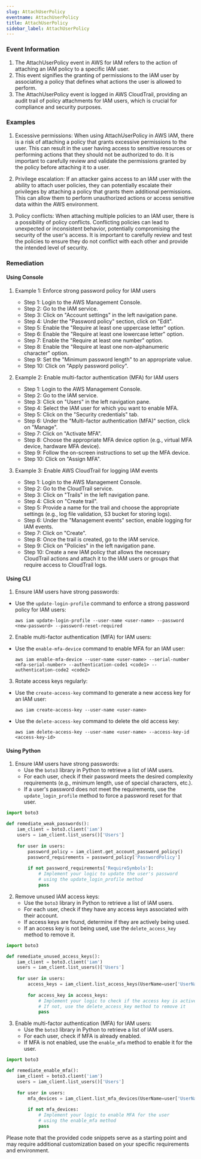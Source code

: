 ```yaml
--- 
slug: AttachUserPolicy
eventname: AttachUserPolicy
title: AttachUserPolicy
sidebar_label: AttachUserPolicy
---
```

                       
### Event Information

1. The AttachUserPolicy event in AWS for IAM refers to the action of attaching an IAM policy to a specific IAM user.
2. This event signifies the granting of permissions to the IAM user by associating a policy that defines what actions the user is allowed to perform.
3. The AttachUserPolicy event is logged in AWS CloudTrail, providing an audit trail of policy attachments for IAM users, which is crucial for compliance and security purposes.


### Examples

1. Excessive permissions: When using AttachUserPolicy in AWS IAM, there is a risk of attaching a policy that grants excessive permissions to the user. This can result in the user having access to sensitive resources or performing actions that they should not be authorized to do. It is important to carefully review and validate the permissions granted by the policy before attaching it to a user.

2. Privilege escalation: If an attacker gains access to an IAM user with the ability to attach user policies, they can potentially escalate their privileges by attaching a policy that grants them additional permissions. This can allow them to perform unauthorized actions or access sensitive data within the AWS environment.

3. Policy conflicts: When attaching multiple policies to an IAM user, there is a possibility of policy conflicts. Conflicting policies can lead to unexpected or inconsistent behavior, potentially compromising the security of the user's access. It is important to carefully review and test the policies to ensure they do not conflict with each other and provide the intended level of security.

### Remediation

#### Using Console

1. Example 1: Enforce strong password policy for IAM users
   - Step 1: Login to the AWS Management Console.
   - Step 2: Go to the IAM service.
   - Step 3: Click on "Account settings" in the left navigation pane.
   - Step 4: Under the "Password policy" section, click on "Edit".
   - Step 5: Enable the "Require at least one uppercase letter" option.
   - Step 6: Enable the "Require at least one lowercase letter" option.
   - Step 7: Enable the "Require at least one number" option.
   - Step 8: Enable the "Require at least one non-alphanumeric character" option.
   - Step 9: Set the "Minimum password length" to an appropriate value.
   - Step 10: Click on "Apply password policy".

2. Example 2: Enable multi-factor authentication (MFA) for IAM users
   - Step 1: Login to the AWS Management Console.
   - Step 2: Go to the IAM service.
   - Step 3: Click on "Users" in the left navigation pane.
   - Step 4: Select the IAM user for which you want to enable MFA.
   - Step 5: Click on the "Security credentials" tab.
   - Step 6: Under the "Multi-factor authentication (MFA)" section, click on "Manage".
   - Step 7: Click on "Activate MFA".
   - Step 8: Choose the appropriate MFA device option (e.g., virtual MFA device, hardware MFA device).
   - Step 9: Follow the on-screen instructions to set up the MFA device.
   - Step 10: Click on "Assign MFA".

3. Example 3: Enable AWS CloudTrail for logging IAM events
   - Step 1: Login to the AWS Management Console.
   - Step 2: Go to the CloudTrail service.
   - Step 3: Click on "Trails" in the left navigation pane.
   - Step 4: Click on "Create trail".
   - Step 5: Provide a name for the trail and choose the appropriate settings (e.g., log file validation, S3 bucket for storing logs).
   - Step 6: Under the "Management events" section, enable logging for IAM events.
   - Step 7: Click on "Create".
   - Step 8: Once the trail is created, go to the IAM service.
   - Step 9: Click on "Policies" in the left navigation pane.
   - Step 10: Create a new IAM policy that allows the necessary CloudTrail actions and attach it to the IAM users or groups that require access to CloudTrail logs.

#### Using CLI

1. Ensure IAM users have strong passwords:
- Use the `update-login-profile` command to enforce a strong password policy for IAM users:
  ```
  aws iam update-login-profile --user-name <user-name> --password <new-password> --password-reset-required
  ```

2. Enable multi-factor authentication (MFA) for IAM users:
- Use the `enable-mfa-device` command to enable MFA for an IAM user:
  ```
  aws iam enable-mfa-device --user-name <user-name> --serial-number <mfa-serial-number> --authentication-code1 <code1> --authentication-code2 <code2>
  ```

3. Rotate access keys regularly:
- Use the `create-access-key` command to generate a new access key for an IAM user:
  ```
  aws iam create-access-key --user-name <user-name>
  ```
- Use the `delete-access-key` command to delete the old access key:
  ```
  aws iam delete-access-key --user-name <user-name> --access-key-id <access-key-id>
  ```

#### Using Python

1. Ensure IAM users have strong passwords:
   - Use the `boto3` library in Python to retrieve a list of IAM users.
   - For each user, check if their password meets the desired complexity requirements (e.g., minimum length, use of special characters, etc.).
   - If a user's password does not meet the requirements, use the `update_login_profile` method to force a password reset for that user.

```python
import boto3

def remediate_weak_passwords():
    iam_client = boto3.client('iam')
    users = iam_client.list_users()['Users']
    
    for user in users:
        password_policy = iam_client.get_account_password_policy()
        password_requirements = password_policy['PasswordPolicy']
        
        if not password_requirements['RequireSymbols']:
            # Implement your logic to update the user's password
            # using the update_login_profile method
            pass
```

2. Remove unused IAM access keys:
   - Use the `boto3` library in Python to retrieve a list of IAM users.
   - For each user, check if they have any access keys associated with their account.
   - If access keys are found, determine if they are actively being used.
   - If an access key is not being used, use the `delete_access_key` method to remove it.

```python
import boto3

def remediate_unused_access_keys():
    iam_client = boto3.client('iam')
    users = iam_client.list_users()['Users']
    
    for user in users:
        access_keys = iam_client.list_access_keys(UserName=user['UserName'])['AccessKeyMetadata']
        
        for access_key in access_keys:
            # Implement your logic to check if the access key is actively being used
            # If not, use the delete_access_key method to remove it
            pass
```

3. Enable multi-factor authentication (MFA) for IAM users:
   - Use the `boto3` library in Python to retrieve a list of IAM users.
   - For each user, check if MFA is already enabled.
   - If MFA is not enabled, use the `enable_mfa` method to enable it for the user.

```python
import boto3

def remediate_enable_mfa():
    iam_client = boto3.client('iam')
    users = iam_client.list_users()['Users']
    
    for user in users:
        mfa_devices = iam_client.list_mfa_devices(UserName=user['UserName'])['MFADevices']
        
        if not mfa_devices:
            # Implement your logic to enable MFA for the user
            # using the enable_mfa method
            pass
```

Please note that the provided code snippets serve as a starting point and may require additional customization based on your specific requirements and environment.


 